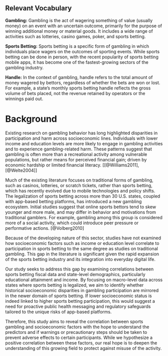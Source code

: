 ## Relevant Vocabulary 

**Gambling:** Gambling is the act of wagering something of value (usually money) on an event with an uncertain outcome, primarily for the purpose of winning additional money or material goods. It includes a wide range of activities such as lotteries, casino games, poker, and sports betting.

**Sports Betting:** Sports betting is a specific form of gambling in which individuals place wagers on the outcomes of sporting events. While sports betting can be done in person, with the recent popularity of sports betting mobile apps, it has become one of the fastest-growing sectors of the gambling industry.

**Handle:** In the context of gambling, handle refers to the total amount of money wagered by bettors, regardless of whether the bets are won or lost. For example, a state's monthly sports betting handle reflects the gross volume of bets placed, not the revenue retained by operators or the winnings paid out.

# Background
Existing research on gambling behavior has long highlighted disparities in participation and harm across socioeconomic lines. Individuals with lower income and education levels are more likely to engage in gambling activities and to experience gambling-related harm. These patterns suggest that gambling is often more than a recreational activity among vulnerable populations, but rather means for perceived financial gain; driven by economic hardship or limited financial literacy. [[@Williams2011], [@Welte2004]] 

Much of the existing literature focuses on traditional forms of gambling, such as casinos, lotteries, or scratch tickets, rather than sports betting, which has recently evolved due to mobile technologies and policy shifts. The legalization of sports betting across more than 30 U.S. states, coupled with app-based betting platforms, has introduced a new gambling ecosystem. Initial studies suggest that online sports bettors tend to skew younger and more male, and may differ in behavior and motivations from traditional gamblers. For example, gambling among this group is considered more of a social activity, which could introduce peer pressure or performative actions. [@Volberg2010]

Because of the developing nature of this sector, studies have not examined how socioeconomic factors such as income or education level correlate to participation in sports betting to the same degree as studies on traditional gambling. This gap in the literature is significant given the rapid expansion of the sports betting industry and its integration into everyday digital life. 

Our study seeks to address this gap by examining correlations between sports betting fiscal data and state-level demographics, particularly educational attainment and income. By focusing on macro-level data across states where sports betting is legalized, we aim to identify whether historical socioeconomic disparities in gambling participation are mirrored in the newer domain of sports betting. If lower socioeconomic status is indeed linked to higher sports betting participation, this would suggest a need for proactive public health messaging and regulatory safeguards tailored to the unique risks of app-based platforms. 

Therefore, this study aims to reveal the correlation between sports gambling and socioeconomic factors with the hope to understand the predictors and if warnings or precautionary steps should be taken to prevent adverse effects to certain participants. While we hypothesize a positive correlation between these factors, our real hope is to deepen the understanding of this growing field to protect against misuse of the activity. 
